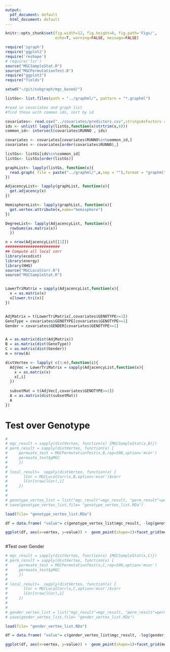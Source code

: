 ```yaml
---
output:
  pdf_document: default
  html_document: default
---
```

```r
knitr::opts_chunk$set(fig.width=12, fig.height=8, fig.path='Figs/',
                      echo=T, warning=FALSE, message=FALSE)
```


```r

require('igraph')
require('ggplot2')
require('reshape')
# require('lsr')
source("MGCSampleStat.R")
source("MGCPermutationTest.R")
require("ggplot2")
require("fields")

setwd("~/git/subgraph/mgc_based/")

listGs<- list.files(path = "../graphml/", pattern = "*.graphml")

#read in covariates and graph list
#find those with common ids, sort by id

covariates<- read.csv("../covariates/predictors.csv",stringsAsFactors = F)
ids <- unlist( lapply(listGs,function(x)strtrim(x,6)))
common_id<- intersect(covariates$RUNNO , ids)

covariates <- covariates[covariates$RUNNO%in%common_id,]
covariates <- covariates[order(covariates$RUNNO),]  

listGs<- listGs[ids%in%common_id]
listGs<- listGs[order(listGs)]

graphList<- lapply(listGs, function(x){
  read.graph( file = paste("../graphml/",x,sep = ""),format = "graphml")
})

AdjacencyList<- lapply(graphList, function(x){
  get.adjacency(x)
})

HemisphereList<- lapply(graphList, function(x){
  get.vertex.attribute(x,name="hemisphere")
})

DegreeList<- lapply(AdjacencyList, function(x){
  rowSums(as.matrix(x))
  })

n = nrow(AdjacencyList[[1]])
########################
## Compute all local corr
library(ecodist)
library(energy)
library(HHG)
source("MGCLocalCorr.R")
source("MGCSampleStat.R")


LowerTriMatrix = sapply(AdjacencyList,function(x){
  x = as.matrix(x)
  x[lower.tri(x)]
})


AdjMatrix = t(LowerTriMatrix[,covariates$GENOTYPE>=1])
GenoType = covariates$GENOTYPE[covariates$GENOTYPE>=1]
Gender = covariates$GENDER[covariates$GENOTYPE>=1]


A = as.matrix(dist(AdjMatrix))
B = as.matrix(dist(GenoType))
C = as.matrix(dist(Gender))
m = nrow(A)

```

```r

distVertex <- lapply( c(1:n),function(i){
  AdjVec = LowerTriMatrix = sapply(AdjacencyList,function(x){
    x = as.matrix(x)
    x[,i]
  })
  
  subsetMat = t(AdjVec[,covariates$GENOTYPE>=1])
  A = as.matrix(dist(subsetMat))
  A
})

```


# Test over Genotype

```r
# 
# mgc_result = sapply(distVertex, function(x) {MGCSampleStat(x,B)})
# perm_result = sapply(distVertex, function(x) {
#     permuate_test = MGCPermutationTest(x,B,rep=500,option='mcor')
#     permuate_test$pMGC
#     })
# 
# local_result=  sapply(distVertex, function(x) {
#       lCor = MGCLocalCorr(x,B,option='mcor')$corr
#       lCor[nrow(lCor),1]
#     })
# 
# 
# genotype_vertex_list = list("mgc_result"=mgc_result, "perm_result"=perm_result, "local_result" = local_result)
# save(genotype_vertex_list,file= "genotype_vertex_list.RDa")

```



```r
load(file= "genotype_vertex_list.RDa")

df = data.frame( "value"= c(genotype_vertex_list$mgc_result, -log(genotype_vertex_list$perm_result), genotype_vertex_list$local_result), "vertex"= rep(c(1:n),3),"metric"=as.factor(rep(c("mgc","perm.log.p.value","local"),each=n)))

ggplot(df, aes(x=vertex, y=value)) +  geom_point(shape=1)+facet_grid(metric~., scales="free_y")



```



#Test over Gender


```r

# mgc_result = sapply(distVertex, function(x) {MGCSampleStat(x,C)})
# perm_result = sapply(distVertex, function(x) {
#     permuate_test = MGCPermutationTest(x,C,rep=500,option='mcor')
#     permuate_test$pMGC
#     })
# 
# local_result=  sapply(distVertex, function(x) {
#       lCor = MGCLocalCorr(x,C,option='mcor')$corr
#       lCor[nrow(lCor),1]
#     })
# 
# 
# gender_vertex_list = list("mgc_result"=mgc_result, "perm_result"=perm_result, "local_result" = local_result)
# save(gender_vertex_list,file= "gender_vertex_list.RDa")

```



```r
load(file= "gender_vertex_list.RDa")

df = data.frame( "value"= c(gender_vertex_list$mgc_result, -log(gender_vertex_list$perm_result), gender_vertex_list$local_result), "vertex"= rep(c(1:n),3),"metric"=as.factor(rep(c("mgc","perm.log.p.value","local"),each=n)))

ggplot(df, aes(x=vertex, y=value)) +  geom_point(shape=1)+facet_grid(metric~., scales="free_y")
```

